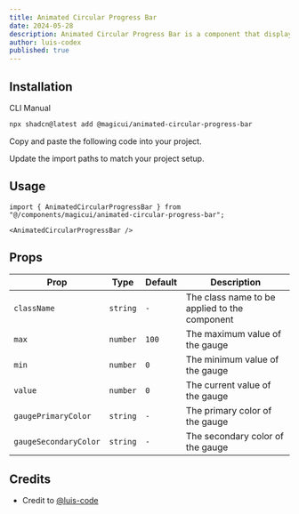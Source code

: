 ```yaml
---
title: Animated Circular Progress Bar
date: 2024-05-28
description: Animated Circular Progress Bar is a component that displays a circular gauge with a percentage value.
author: luis-codex
published: true
---
```


<ComponentPreview name="animated-circular-progress-bar-demo" />

## Installation

<Tabs defaultValue="cli">

<TabsList>
  <TabsTrigger value="cli">CLI</TabsTrigger>
  <TabsTrigger value="manual">Manual</TabsTrigger>
</TabsList>
<TabsContent value="cli">

```bash
npx shadcn@latest add @magicui/animated-circular-progress-bar
```

</TabsContent>

<TabsContent value="manual">

<Steps>

<Step>Copy and paste the following code into your project.</Step>

<ComponentSource name="animated-circular-progress-bar" />

<Step>Update the import paths to match your project setup.</Step>

</Steps>

</TabsContent>

</Tabs>

## Usage

```tsx
import { AnimatedCircularProgressBar } from "@/components/magicui/animated-circular-progress-bar";
```

```tsx
<AnimatedCircularProgressBar />
```

## Props

| Prop                  | Type     | Default | Description                                   |
| --------------------- | -------- | ------- | --------------------------------------------- |
| `className`           | `string` | `-`     | The class name to be applied to the component |
| `max`                 | `number` | `100`   | The maximum value of the gauge                |
| `min`                 | `number` | `0`     | The minimum value of the gauge                |
| `value`               | `number` | `0`     | The current value of the gauge                |
| `gaugePrimaryColor`   | `string` | `-`     | The primary color of the gauge                |
| `gaugeSecondaryColor` | `string` | `-`     | The secondary color of the gauge              |

## Credits

- Credit to [@luis-code](https://luis-code.vercel.app/)

